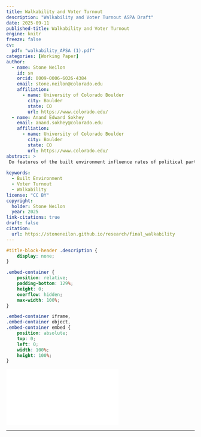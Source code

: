 ```yaml
---
title: Walkability and Voter Turnout
description: "Walkability and Voter Turnout ASPA Draft"
date: 2025-09-11
published-title: Walkability and Voter Turnout
engine: knitr
freeze: false
cv:
  pdf: "walkability_APSA (1).pdf"
categories: [Working Paper] 
author:
  - name: Stone Neilon
    id: sn
    orcid: 0009-0006-6026-4384
    email: stone.neilon@colorado.edu
    affiliation: 
      - name: University of Colorado Boulder
        city: Boulder
        state: CO
        url: https://www.colorado.edu/
  - name: Anand Edward Sokhey
    email: anand.sokhey@colorado.edu
    affiliation:
      - name: University of Colorado Boulder
        city: Boulder
        state: CO
        url: https://www.colorado.edu/
abstract: > 
 Do features of the built environment influence rates of political participation? In this paper we consider the relationship between walkability—i.e.,the ease of walking to amenities in an area—and turnout in the contemporary United States. Focusing on census block groups in the country’s 25 most populated Metropolitan Statistical Areas (MSAs), we leverage the Environmental Protection Agency’s (EPA) walkability indices and aggregate voting data from the 2016, 2018, and 2020 election cycles. We find that areas with higher walkability have higher official turnout; this association obtains across primary and general election contests, in the presence of controls for a variety of socioeconomic factors, and under different modeling choices. In subsequent analyses we bring in novel data on the difficulty of voting in states to consider whether the apparent benefits of walkability can be better understood through traditional notions of “cost-based” versus socially-grounded theories of mass behavior. Our results suggest that both explanations have purchase, though on balance we think the evidence points more towards social factors. We discuss the implications of our findings as they relate to both political geography and longstanding theories of democratic functioning.
 
keywords:
  - Built Environment
  - Voter Turnout
  - Walkability
license: "CC BY"
copyright: 
  holder: Stone Neilon
  year: 2025
link-citations: true
draft: false
citation: 
  url: https://stoneneilon.github.io/research/final_walkability
---
```


```css
#title-block-header .description {
    display: none;
}
```

```css
.embed-container {
    position: relative;
    padding-bottom: 129%;
    height: 0;
    overflow: hidden;
    max-width: 100%;
}

.embed-container iframe,
.embed-container object,
.embed-container embed {
    position: absolute;
    top: 0;
    left: 0;
    width: 100%;
    height: 100%;
}
```

::: embed-container
<iframe src="`r rmarkdown::metadata$cv$pdf`" style="border: 0.5px">

</iframe>
:::

------------------------------------------------------------------------
